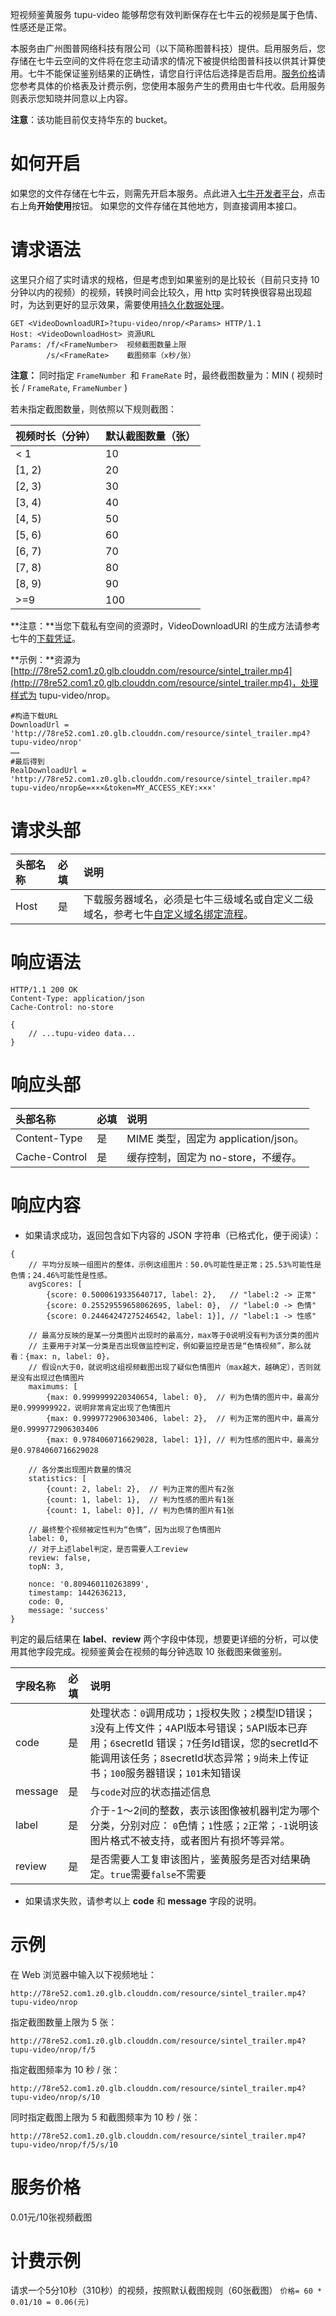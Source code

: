短视频鉴黄服务 tupu-video 能够帮您有效判断保存在七牛云的视频是属于色情、性感还是正常。

本服务由广州图普网络科技有限公司（以下简称图普科技）提供。启用服务后，您存储在七牛云空间的文件将在您主动请求的情况下被提供给图普科技以供其计算使用。七牛不能保证鉴别结果的正确性，请您自行评估后选择是否启用。[服务价格](#tupu-video-price)请您参考具体的价格表及计费示例，您使用本服务产生的费用由七牛代收。启用服务则表示您知晓并同意以上内容。

**注意**：该功能目前仅支持华东的 bucket。
<a id="tupu-video-open"></a>
# 如何开启

如果您的文件存储在七牛云，则需先开启本服务。点此进入[七牛开发者平台](https://portal.qiniu.com/dora/thirdparty/create/tupu-video/quickstart)，点击右上角**开始使用**按钮。
如果您的文件存储在其他地方，则直接调用本接口。

# 请求语法
这里只介绍了实时请求的规格，但是考虑到如果鉴别的是比较长（目前只支持 10 分钟以内的视频）的视频，转换时间会比较久，用 http 实时转换很容易出现超时，为达到更好的显示效果，需要使用[持久化数据处理](/dora/api/persistent-data-processing-pfop)。

```
GET <VideoDownloadURI>?tupu-video/nrop/<Params> HTTP/1.1
Host: <VideoDownloadHost> 资源URL
Params: /f/<FrameNumber>  视频截图数量上限
        /s/<FrameRate>    截图频率（x秒/张）
```
**注意：** 同时指定 `FrameNumber `和 `FrameRate` 时，最终截图数量为：MIN ( 视频时长 / `FrameRate`, `FrameNumber` ) 

若未指定截图数量，则依照以下规则截图：

|视频时长（分钟）| 默认截图数量（张）|
|:-------------- | :-------------|
|< 1             | 10
|[1, 2)          | 20
|[2, 3)          | 30
|[3, 4)          | 40
|[4, 5)          | 50
|[5, 6)          | 60
|[6, 7)          | 70
|[7, 8)          | 80
|[8, 9)          | 90
|>=9             | 100

**注意：**当您下载私有空间的资源时，VideoDownloadURI 的生成方法请参考七牛的[下载凭证](/kodo/manual/download-token)。

**示例：**资源为[http://78re52.com1.z0.glb.clouddn.com/resource/sintel_trailer.mp4](http://78re52.com1.z0.glb.clouddn.com/resource/sintel_trailer.mp4)，处理样式为 tupu-video/nrop。

```
#构造下载URL
DownloadUrl = 'http://78re52.com1.z0.glb.clouddn.com/resource/sintel_trailer.mp4?tupu-video/nrop'
……
#最后得到
RealDownloadUrl = 'http://78re52.com1.z0.glb.clouddn.com/resource/sintel_trailer.mp4?tupu-video/nrop&e=×××&token=MY_ACCESS_KEY:×××'
```

<a id="tupu-video-request-header"></a>
# 请求头部

头部名称         | 必填 | 说明
:------------- | :--- | :------------------------------------------
Host           | 是   | 下载服务器域名，必须是七牛三级域名或自定义二级域名，参考七牛[自定义域名绑定流程](https://support.qiniu.com/hc/kb/article/68977)。


<a id="tupu-video-response-syntax"></a>
# 响应语法

```
HTTP/1.1 200 OK
Content-Type: application/json
Cache-Control: no-store

{
    // ...tupu-video data...
}
```


<a id="tupu-video-response-header"></a>
# 响应头部

头部名称       | 必填 | 说明
:------------- | :--- | :------------------------------------------
Content-Type   | 是   | MIME 类型，固定为 application/json。
Cache-Control  | 是   | 缓存控制，固定为 no-store，不缓存。


<a id="tupu-video-response-content"></a>
# 响应内容

* 如果请求成功，返回包含如下内容的 JSON 字符串（已格式化，便于阅读）：  

```
{
    // 平均分反映一组图片的整体，示例这组图片：50.0%可能性是正常；25.53%可能性是色情；24.46%可能性是性感。
    avgScores: [
        {score: 0.5000619335640717, label: 2},   // "label:2 -> 正常"
        {score: 0.25529559658062695, label: 0},  // "label:0 -> 色情"
        {score: 0.24464247275246542, label: 1}], // "label:1 -> 性感"
 
    // 最高分反映的是某一分类图片出现时的最高分，max等于0说明没有判为该分类的图片
    // 主要用于对某一分类是否出现做监控判定，例如要监控是否是“色情视频”，那么就看：{max: n, label: 0}，
    // 假设n大于0，就说明这组视频截图出现了疑似色情图片（max越大，越确定），否则就是没有出现过色情图片
    maximums: [
        {max: 0.9999999220340654, label: 0},  // 判为色情的图片中，最高分是0.999999922，说明非常肯定出现了色情图片
        {max: 0.9999772906303406, label: 2},  // 判为正常的图片中，最高分是0.9999772906303406
        {max: 0.9784060716629028, label: 1}], // 判为性感的图片中，最高分是0.9784060716629028
 
    // 各分类出现图片数量的情况
    statistics: [
        {count: 2, label: 2},  // 判为正常的图片有2张
        {count: 1, label: 1},  // 判为性感的图片有1张
        {count: 1, label: 0}], // 判为色情的图片有1张
 
    // 最终整个视频被定性判为“色情”，因为出现了色情图片
    label: 0,
    // 对于上述label判定，是否需要人工review
    review: false,
    topN: 3,
 
    nonce: '0.809460110263899',
    timestamp: 1442636213,
    code: 0,
    message: 'success'
}
```

判定的最后结果在 **label**、**review** 两个字段中体现，想要更详细的分析，可以使用其他字段完成。视频鉴黄会在视频的每分钟选取 10 张截图来做鉴别。

字段名称        | 必填 | 说明   
:------------ | :--- | :-----------------------------------------------
code        | 是   | 处理状态：`0`调用成功；`1`授权失败；`2`模型ID错误；`3`没有上传文件；`4`API版本号错误；`5`API版本已弃用；`6`secretId 错误；`7`任务Id错误，您的secretId不能调用该任务；`8`secretId状态异常；`9`尚未上传证书；`100`服务器错误；`101`未知错误
message     | 是   | 与`code`对应的状态描述信息
label       | 是   | 介于-1～2间的整数，表示该图像被机器判定为哪个分类，分别对应： `0`色情；`1`性感；`2`正常；`-1`说明该图片格式不被支持，或者图片有损坏等异常。
review      | 是   | 是否需要人工复审该图片，鉴黄服务是否对结果确定。`true`需要`false`不需要

* 如果请求失败，请参考以上 **code** 和 **message** 字段的说明。

<a id="tupu-video-samples"></a>
# 示例

在 Web 浏览器中输入以下视频地址：  

```
http://78re52.com1.z0.glb.clouddn.com/resource/sintel_trailer.mp4?tupu-video/nrop
```

指定截图数量上限为 5 张：

```
http://78re52.com1.z0.glb.clouddn.com/resource/sintel_trailer.mp4?tupu-video/nrop/f/5
```

指定截图频率为 10 秒 / 张：

```
http://78re52.com1.z0.glb.clouddn.com/resource/sintel_trailer.mp4?tupu-video/nrop/s/10
```

同时指定截图上限为 5 和截图频率为 10 秒 / 张：

```
http://78re52.com1.z0.glb.clouddn.com/resource/sintel_trailer.mp4?tupu-video/nrop/f/5/s/10
```

<a id="tupu-video-price"></a>
# 服务价格

0.01元/10张视频截图

<a id="tupu-video-pirce-example"></a>
# 计费示例

请求一个5分10秒（310秒）的视频，按照默认截图规则（60张截图） `价格= 60 * 0.01/10 = 0.06(元)`

[resourceHref]:  /article/newbie-guide.html#resource  "资源"
[bucketHref]:  /article/newbie-guide.html#bucket   "空间"
[keyHref]: /article/newbie-guide.html#key-value  "键值对"
[pipeHref]: /article/developer/process-mechanism.html#pipeline   "管道"
[putpolicyHref]: /article/developer/security/put-policy.html    "上传策略"
[urlsafeBase64Href]:  /article/kodo/kodo-developer/appendix.html#urlsafe-base64  "URL安全的Base64编码"
[uploadtokenHref]: /article/developer/security/upload-token.html "上传凭证"
[magicVariablesHref]: /article/kodo/kodo-developer/up/vars.html#magicvar  "魔法变量"
[xVariablesHref]: /article/kodo/kodo-developer/up/vars.html#xvar  "自定义变量"
[callbackHref]: /article/kodo/kodo-developer/up/response-types.html#callback   "回调通知"
[returnbodyHref]: /article/developer/responsebody.html#response-body "自定义响应内容"
[mkblkHref]:  /code/v6/api/kodo-api/up/mkblk.html   "创建块"
[bputHref]:  /code/v6/api/kodo-api/up/bput.html   "上传片"
[mkfileHref]: /code/v6/api/kodo-api/up/mkfile.html  "创建文件"
[varsHref]:  /article/kodo/kodo-developer/up/vars.html "变量"
[httpcodeHref]: /article/developer/response-body.html#http-code  "HTTP状态码"
[httpextenderHref]: /article/developer/response-body.html#http-extender  "HTTP扩展字段"
[urlescapeHref]: /article/glossary/#url-encoding "URL编码"
[avfopHref]: /article/developer/persistent-fop.html "持久化数据处理"
[simpleHref]: /article/kodo/kodo-developer/up/response-types.html#simple-response  "简单反馈"
[rsopHref]: /article/index.html#kodo-api-handbook#rs  "资源管理"
[fopHref]: /article/index.html#dora-api-handbook  "多媒体数据处理API参考手册"
[asynchronousHref]:  /article/kodo/kodo-developer/up/response-types.html#persistent-op  "异步数据处理"
[accesstokenHref]: /article/developer/security/access-token.html   "管理凭证"
[imagefopHref]: /code/v6/api/kodo-api/image/index.html "图片处理"
[pfopHref]: /article/developer/persistent-fop.html#pfop-existing-resource "对已有资源手动触发"
[persistentopsHref]: /article/developer/security/put-policy.html#put-policy-persistent-ops-explanation  "persistentOps详解"
[principleHref]: /article/kodo/kodo-developer/download-process.html#download-mechanism    "下载机制"
[qrsctlHref]:  /code/v6/tool/qrsctl.html "qrsctl"
[encodedEntryURIHref]: /article/developer/format.html#encodentry "EncodedEntryURI格式"
[hmacsha1Href]: /article/glossary/#h  "HMAC-SHA1"
[sendBugReportHref]:   mailto:support@qiniu.com?subject=599错误日志     "发送错误报告"
[mpsHref]: https://portal.qiniu.com/dora/create-mps  "专用队列"
[prefopHref]: /code/v6/api/dora-api/pfop/prefop.html  "持久化处理状态查询"
[cnameBindingHref]:  http://kb.qiniu.com/53a48154  "七牛自定义域名的绑定流程"
[exifHref]: /code/v6/api/kodo-api/image/exif.html  "EXIF"
[persistentOpsHref]: /article/developer/security/put-policy.html#put-policy-persistent-ops  "预转持久化处理"
[saveasHref]: /code/v6/api/dora-api/saveas.html  "处理结果另存"
[imageMogr2Href]: /code/v6/api/kodo-api/image/imagemogr2.html   "图片高级处理"
[ExifWhitePaperHref]:  http://www.cipa.jp/std/documents/e/DC-008-2012_E.pdf   "Exif技术白皮书"
[resourceProtectHref]:  http://kb.qiniu.com/52uad43y  "原图保护"

[videowatermarkHref]:  /code/v6/api/dora-api/av/video-watermark.html  "视频水印"
[thumbnailHref]:                ../../list/thumbnail.html                       "缩略图文档列表"
[avthumbHref]: /code/v6/api/dora-api/av/video-watermark.html  "音视频转码"
[watermarkHref]: /code/v6/api/kodo-api/image/watermark.html  "图片水印处理"
[download-tokenHref]: /article/developer/security/download-token.html   "下载凭证"
[securityHref]: /article/developer/security/index.html "安全机制"
[portalHref]:  https://portal.qiniu.com "七牛开发者平台" 
[unixTimeHref]:  /article/glossary/#u "unix时间戳"
[responsetypesHref]: /article/kodo/kodo-developer/up/response-types.html    "响应类型"
[jsonHref]:                 /article/glossary/#j        "JSON格式"
[listHref]: /code/v6/api/kodo-api/rs/list.html    "列举资源"
[ufopfastHref]:  /article/dora/ufop/ufop-fast.html "自定义数据处理快速上手"
